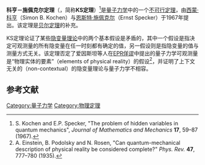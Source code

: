 '''科亨－施佩克尔定理'''（{{lang-en|Kochen–Specker theorem}}，简称'''KS定理'''）<ref>S. Kochen and E.P. Specker, "The problem of hidden variables in quantum mechanics", ''Journal of Mathematics and Mechanics'' '''17''', 59–87 (1967).</ref>是[[量子力学|量子力学]]中的一个[[不可行定理|不可行定理]]，由[[西蒙·科亨|西蒙·科亨]]（Simon B. Kochen）与[[恩斯特·施佩克尔|恩斯特·施佩克尔]]（Ernst Specker）于1967年提出。该定理是[[贝尔定理|贝尔定理]]的补充。

KS定理论证了某些[[隐变量理论|隐变量理论]]中的两个基本假设是矛盾的，其中一个假设是指决定可观测量的所有隐变量在任一时刻都有确定的值，另一假设则是指隐变量的值与测量方式无关。该定理否定了爱因斯坦等人在[[爱因斯坦-波多尔斯基-罗森佯谬|EPR佯谬]]中提出的量子力学可观测量是“物理实体的要素”（elements of physical reality）的假设<ref>A. Einstein, B. Podolsky and N. Rosen, "Can quantum-mechanical description of physical reality be considered complete?" ''Phys. Rev.'' '''47''', 777–780 (1935).</ref>，并证明了上下文无关的（non-contextual）的隐变量理论与量子力学不相容。

== 参考文献 ==
{{reflist}}

[[Category:量子力学|Category:量子力学]]
[[Category:物理定理|Category:物理定理]]